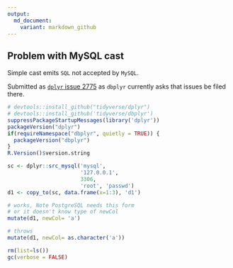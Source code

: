 ```yaml
---
output:
  md_document:
    variant: markdown_github
---
```


<!-- Generated from .Rmd. Please edit that file -->

## Problem with MySQL cast

Simple cast emits `SQL` not accepted by `MySQL`.

Submitted as [`dplyr` issue 2775](https://github.com/tidyverse/dplyr/issues/2775) as `dbplyr` currently asks that issues be filed there.

```r
# devtools::install_github("tidyverse/dplyr")
# devtools::install_github('tidyverse/dbplyr')
suppressPackageStartupMessages(library('dplyr'))
packageVersion("dplyr")
if(requireNamespace("dbplyr", quietly = TRUE)) {
  packageVersion("dbplyr")
}
R.Version()$version.string

sc <- dplyr::src_mysql('mysql', 
                       '127.0.0.1', 
                       3306, 
                       'root', 'passwd')
d1 <- copy_to(sc, data.frame(x=1:3), 'd1')

# works, Note PostgreSQL needs this form 
# or it doesn't know type of newCol
mutate(d1, newCol= 'a')

# throws
mutate(d1, newCol= as.character('a'))

```

```r
rm(list=ls())
gc(verbose = FALSE)
```
